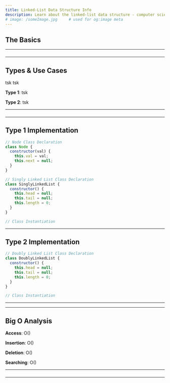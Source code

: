 ```yaml
---
title: Linked-List Data Structure Info
description: Learn about the linked-list data structure - computer science.
# image: /someImage.jpg     # used for og:image meta
---
```


## The Basics

<!-- https://www.geeksforgeeks.org/data-structures/linked-list/ -->

---

###

---

## Types & Use Cases

tsk
tsk

**Type 1**: tsk

**Type 2**: tsk

---

###

---

## Type 1 Implementation

```js title=scripts/singly-linked-list lineNumbers=true highlight={1,9,18}
// Node Class Declaration
class Node {
  constructor(val) {
    this.val = val;
    this.next = null;
  }
}

// Singly Linked List Class Declaration
class SinglyLinkedList {
  constructor() {
    this.head = null;
    this.tail = null;
    this.length = 0;
  }
}

// Class Instantiation
```

---

## Type 2 Implementation

```js title=scripts/type2 lineNumbers=true highlight={1,10}
// Doubly Linked List Class Declaration
class DoublyLinkedList {
  constructor() {
    this.head = null;
    this.tail = null;
    this.length = 0;
  }
}

// Class Instantiation
```

---

---

## Big O Analysis

**Access**: O()

**Insertion**: O()

**Deletion**: O()

**Searching**: O()

---

###

---

<!-- ## Advanced Linked-List Questions -->
